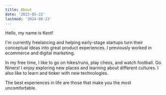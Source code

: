 ```yaml
---
title: About
date: '2023-05-22'
lastmod: '2024-08-23'
---
```


Hello, my name is Kent!

I'm currently freelancing and helping early-stage startups turn their conceptual ideas into great product experiences. I previously worked in ecommerce and digital marketing.

In my free time, I like to go on hikes/runs, play chess, and watch football. Go Niners! I enjoy exploring new places and learning about different cultures. I also like to learn and tinker with new technologies.

The best experiences in life are those that make you the most uncomfortable.
